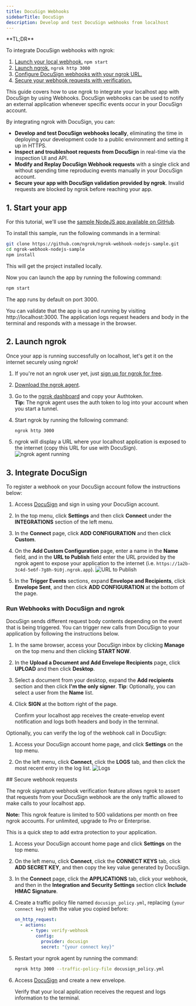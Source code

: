 ```yaml
---
title: DocuSign Webhooks
sidebarTitle: DocuSign
description: Develop and test DocuSign webhooks from localhost
---
```


<Tip>
**TL;DR**



To integrate DocuSign webhooks with ngrok:

1. [Launch your local webhook.](#start-your-app) `npm start`
1. [Launch ngrok.](#start-ngrok) `ngrok http 3000`
1. [Configure DocuSign webhooks with your ngrok URL.](#setup-webhook)
1. [Secure your webhook requests with verification.](#security)
</Tip>

This guide covers how to use ngrok to integrate your localhost app with DocuSign by using Webhooks.
DocuSign webhooks can be used to notify an external application whenever specific events occur in your DocuSign account.

By integrating ngrok with DocuSign, you can:

- **Develop and test DocuSign webhooks locally**, eliminating the time in deploying your development code to a public environment and setting it up in HTTPS.
- **Inspect and troubleshoot requests from DocuSign** in real-time via the inspection UI and API.
- **Modify and Replay DocuSign Webhook requests** with a single click and without spending time reproducing events manually in your DocuSign account.
- **Secure your app with DocuSign validation provided by ngrok**. Invalid requests are blocked by ngrok before reaching your app.

## 1. Start your app 

For this tutorial, we'll use the [sample NodeJS app available on GitHub](https://github.com/ngrok/ngrok-webhook-nodejs-sample).

To install this sample, run the following commands in a terminal:

```bash
git clone https://github.com/ngrok/ngrok-webhook-nodejs-sample.git
cd ngrok-webhook-nodejs-sample
npm install
```

This will get the project installed locally.

Now you can launch the app by running the following command:

```bash
npm start
```

The app runs by default on port 3000.

You can validate that the app is up and running by visiting http://localhost:3000. The application logs request headers and body in the terminal and responds with a message in the browser.

## 2. Launch ngrok 

Once your app is running successfully on localhost, let's get it on the internet securely using ngrok!

1. If you're not an ngrok user yet, just [sign up for ngrok for free](https://ngrok.com/signup).

1. [Download the ngrok agent](https://download.ngrok.com).

1. Go to the [ngrok dashboard](https://dashboard.ngrok.com) and copy your Authtoken. <br />
   **Tip:** The ngrok agent uses the auth token to log into your account when you start a tunnel.
1. Start ngrok by running the following command:

   ```bash
   ngrok http 3000
   ```

1. ngrok will display a URL where your localhost application is exposed to the internet (copy this URL for use with DocuSign).
   ![ngrok agent running](../img/twilio/img/launch_ngrok_tunnel.png)

## 3. Integrate DocuSign 

To register a webhook on your DocuSign account follow the instructions below:

1. Access [DocuSign](https://docusign.com/) and sign in using your DocuSign account.

1. In the top menu, click **Settings** and then click **Connect** under the **INTEGRATIONS** section of the left menu.

1. In the **Connect** page, click **ADD CONFIGURATION** and then click **Custom**.

1. On the **Add Custom Configuration** page, enter a name in the **Name** field, and in the **URL to Publish** field enter the URL provided by the ngrok agent to expose your application to the internet (i.e. `https://1a2b-3c4d-5e6f-7g8h-9i0j.ngrok.app`).
   ![URL to Publish](../img/docusign/img/ngrok_url_configuration_docusign.png)

1. In the **Trigger Events** sections, expand **Envelope and Recipients**, click **Envelope Sent**, and then click **ADD CONFIGURATION** at the bottom of the page.

### Run Webhooks with DocuSign and ngrok

DocuSign sends different request body contents depending on the event that is being triggered.
You can trigger new calls from DocuSign to your application by following the instructions below.

1. In the same browser, access your DocuSign inbox by clicking **Manage** on the top menu and then clicking **START NOW**.

1. In the **Upload a Document and Add Envelope Recipients** page, click **UPLOAD** and then click **Desktop**.

1. Select a document from your desktop, expand the **Add recipients** section and then click **I'm the only signer**.
   **Tip**: Optionally, you can select a user from the **Name** list.

1. Click **SIGN** at the bottom right of the page.

   Confirm your localhost app receives the create-envelop event notification and logs both headers and body in the terminal.

Optionally, you can verify the log of the webhook call in DocuSign:

1. Access your DocuSign account home page, and click **Settings** on the top menu.

1. On the left menu, click **Connect**, click the **LOGS** tab, and then click the most recent entry in the log list.
   ![Logs](../img/docusign/img/ngrok_logs_docusign.png)

<InspectingRequests />

<ReplayingRequests />
## Secure webhook requests 

The ngrok signature webhook verification feature allows ngrok to assert that requests from your DocuSign webhook are the only traffic allowed to make calls to your localhost app.

**Note:** This ngrok feature is limited to 500 validations per month on free ngrok accounts. For unlimited, upgrade to Pro or Enterprise.

This is a quick step to add extra protection to your application.

1. Access your DocuSign account home page and click **Settings** on the top menu.

1. On the left menu, click **Connect**, click the **CONNECT KEYS** tab, click **ADD SECRET KEY**, and then copy the key value generated by DocuSign.

1. In the **Connect** page, click the **APPLICATIONS** tab, click your webhook, and then in the **Integration and Security Settings** section click **Include HMAC Signature**.

1. Create a traffic policy file named `docusign_policy.yml`, replacing `{your connect key}` with the value you copied before:

   ```yaml
   on_http_request:
     - actions:
         - type: verify-webhook
           config:
             provider: docusign
             secret: "{your connect key}"
   ```

1. Restart your ngrok agent by running the command:

   ```bash
   ngrok http 3000 --traffic-policy-file docusign_policy.yml
   ```

1. Access [DocuSign](https://app.docusign.com/home) and create a new envelope.

   Verify that your local application receives the request and logs information to the terminal.
